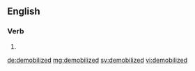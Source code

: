 ==English==

===Verb===
{{head|en}}

# {{en-past of|demobilize}}

[[de:demobilized]]
[[mg:demobilized]]
[[sv:demobilized]]
[[vi:demobilized]]